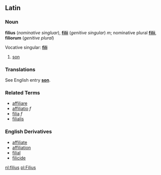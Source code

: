 ==Latin==
===Noun===
'''filius''' (''nominative singluar''), '''[[filii]]''' (''genitive singular'') ''m''; nominative plural '''[[filii]]''',  '''filiorum''' (''genitive plural'')

Vocative singular: '''[[fili]]'''

# [[son]]

===Translations===
See English entry '''[[son]]'''.

===Related Terms===
*[[affiliare]]
*[[affiliatio]] ''f''
*[[filia]] ''f''
*[[filialis]]

===English Derivatives===
*[[affiliate]]
*[[affiliation]]
*[[filial]]
*[[filicide]]

[[nl:filius]]
[[pl:Filius]]